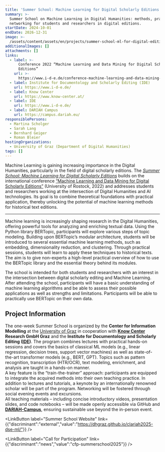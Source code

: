 ```yaml
---
title: 'Summer School: Machine Learning for Digital Scholarly Editions'
summary: >-
  Summer School on Machine Learning in Digital Humanities: methods, practice &
  networking for students and researchers in digital editions.
startDate: 2024-10-01
endDate: 2026-12-31
image: >-
  /assets/content/assets/en/projects/summer-school-ml-for-digital-editions/image.png
additionalImages: []
attachments: []
links:
  - label: >-
      Conference 2022 “Machine Learning and Data Mining for Digital Scholarly
      Editions”
    url: >-
      https://www.i-d-e.de/conference-machine-learning-and-data-mining-for-digital-scholarly-editions/
  - label: Institute for Documentology and Scholarly Editing (IDE)
    url: https://www.i-d-e.de/
  - label: Know Center
    url: https://www.know-center.at/
  - label: IDE
    url: https://www.i-d-e.de/
  - label: DARIAH Campus
    url: https://campus.dariah.eu/
responsiblePersons:
  - Martina Scholger
  - Sarah Lang
  - Bernhard Geiger
  - Roman Bleier
hostingOrganizations:
  - University of Graz (Department of Digital Humanities)
tags: []
---
```

Machine Learning is gaining increasing importance in the Digital Humanities, particularly in the field of digital scholarly editions. The [*Summer School:* *Machine Learning for Digital Scholarly Editions*](/news/cfp-summerschool2025/) builds on the international conference [“Machine Learning and Data Mining for Digital Scholarly Editions”](https://www.i-d-e.de/conference-machine-learning-and-data-mining-for-digital-scholarly-editions/) (University of Rostock, 2022) and addresses students and researchers working at the intersection of Digital Humanities and AI technologies. Its goal is to combine theoretical foundations with practical application, thereby unlocking the potential of machine learning methods for historical text editions.

---

Machine learning is increasingly shaping research in the Digital Humanities, offering powerful tools for analyzing and enriching textual data. Using the Python library BERTopic, participants will explore various steps of topic modeling. Building upon BERTopic’s modular architecture, students will be introduced to several essential machine learning methods, such as embedding, dimensionality reduction, and clustering. Through practical sessions, students will learn to apply these techniques to historical texts. The aim is to give non-experts a high-level practical overview of how to use the BERTopic library and the essential theory behind its modules.

The school is intended for both students and researchers with an interest in the intersection between digital scholarly editing and Machine Learning. After attending the school, participants will have a basic understanding of machine learning algorithms and be able to assess their possible applications as well as strengths and limitations. Participants will be able to practically use BERTopic on their own data. 

## Project Information

The one-week Summer School is organized by the **Center for Information Modelling** at the [University of Graz](/consortium/university-of-graz/) in cooperation with [**Know Center**](https://www.know-center.at/)**&#x20;Research GmbH Graz** and the **Institute for Documentology and Scholarly Editing ([IDE](https://www.i-d-e.de/))**. The program combines lectures with practical hands-on sessions and covers the basics of classical ML models (e.g., linear regression, decision trees, support vector machines) as well as state-of-the-art transformer models (e.g., BERT, GPT). Topics such as pattern recognition, transcription (HTR/OCR), text modeling, enrichment, and analysis are taught in a hands-on manner.\
A key feature is the “train-the-trainer” approach: participants are equipped to integrate the acquired methods into their own teaching practice. In addition to lectures and tutorials, a keynote by an internationally renowned scholar will be part of the program. Networking will be fostered through social evening events and excursions.\
All teaching materials – including concise introductory videos, presentation slides, and code notebooks – will be made openly accessible via GitHub and [**DARIAH-Campus**](https://campus.dariah.eu/), ensuring sustainable use beyond the in-person event.

<LinkButton label="Summer School Website" link={{"discriminant":"external","value":"https://dhgraz.github.io/clariah2025-dse-ml/"}} />

<LinkButton label="Call for Participation" link={{"discriminant":"news","value":"cfp-summerschool2025"}} />
